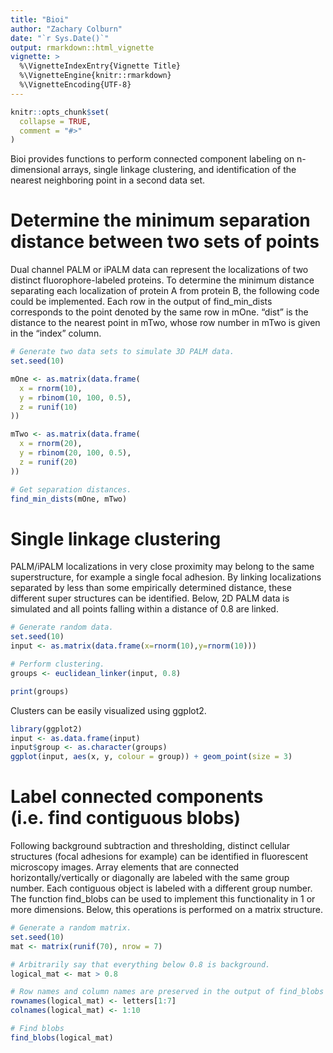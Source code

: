 ```yaml
---
title: "Bioi"
author: "Zachary Colburn"
date: "`r Sys.Date()`"
output: rmarkdown::html_vignette
vignette: >
  %\VignetteIndexEntry{Vignette Title}
  %\VignetteEngine{knitr::rmarkdown}
  %\VignetteEncoding{UTF-8}
---
```


```r
knitr::opts_chunk$set(
  collapse = TRUE,
  comment = "#>"
)
```


Bioi provides functions to perform connected component labeling on n-dimensional arrays, single linkage clustering, and identification of the nearest neighboring point in a second data set.


# Determine the minimum separation distance between two sets of points
Dual channel PALM or iPALM data can represent the localizations of two distinct fluorophore-labeled proteins. To determine the minimum distance separating each localization of protein A from protein B, the following code could be implemented. Each row in the output of find_min_dists corresponds to the point denoted by the same row in mOne. "dist" is the distance to the nearest point in mTwo, whose row number in mTwo is given in the "index" column.


```r
# Generate two data sets to simulate 3D PALM data.
set.seed(10)

mOne <- as.matrix(data.frame(
  x = rnorm(10),
  y = rbinom(10, 100, 0.5),
  z = runif(10)
))

mTwo <- as.matrix(data.frame(
  x = rnorm(20),
  y = rbinom(20, 100, 0.5),
  z = runif(20)
))

# Get separation distances.
find_min_dists(mOne, mTwo)
```


# Single linkage clustering
PALM/iPALM localizations in very close proximity may belong to the same superstructure, for example a single focal adhesion. By linking localizations separated by less than some empirically determined distance, these different super structures can be identified. Below, 2D PALM data is simulated and all points falling within a distance of 0.8 are linked.


```r
# Generate random data.
set.seed(10)
input <- as.matrix(data.frame(x=rnorm(10),y=rnorm(10)))

# Perform clustering.
groups <- euclidean_linker(input, 0.8)

print(groups)
```


Clusters can be easily visualized using ggplot2.
```r
library(ggplot2)
input <- as.data.frame(input)
input$group <- as.character(groups)
ggplot(input, aes(x, y, colour = group)) + geom_point(size = 3)
```


# Label connected components (i.e. find contiguous blobs)
Following background subtraction and thresholding, distinct cellular structures (focal adhesions for example) can be identified in fluorescent microscopy images. Array elements that are connected horizontally/vertically or diagonally are labeled with the same group number. Each contiguous object is labeled with a different group number. The function find_blobs can be used to implement this functionality in 1 or more dimensions. Below, this operations is performed on a matrix structure.


```r
# Generate a random matrix.
set.seed(10)
mat <- matrix(runif(70), nrow = 7)

# Arbitrarily say that everything below 0.8 is background.
logical_mat <- mat > 0.8

# Row names and column names are preserved in the output of find_blobs
rownames(logical_mat) <- letters[1:7]
colnames(logical_mat) <- 1:10

# Find blobs
find_blobs(logical_mat)
```